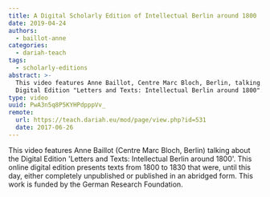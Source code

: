 ```yaml
---
title: A Digital Scholarly Edition of Intellectual Berlin around 1800
date: 2019-04-24
authors:
  - baillot-anne
categories:
  - dariah-teach
tags:
  - scholarly-editions
abstract: >-
  This video features Anne Baillot, Centre Marc Bloch, Berlin, talking about the
  Digital Edition "Letters and Texts: Intellectual Berlin around 1800".
type: video
uuid: PwA3n5q8P5KYHPdpppVv_
remote:
  url: https://teach.dariah.eu/mod/page/view.php?id=531
  date: 2017-06-26
---
```


This video features Anne Baillot (Centre Marc Bloch, Berlin) talking about the
Digital Edition 'Letters and Texts: Intellectual Berlin around 1800'. This
online digital edition presents texts from 1800 to 1830 that were, until this
day, either completely unpublished or published in an abridged form. This work
is funded by the German Research Foundation.

<VideoCard
  title="DH in Practice"
  subtitle="A Digital Scholarly Edition of Intellectual Berlin around 1800"
  id="5NXV7YX6KKM"
  image="assets/images/cms/posts/a-digital-scholarly-edition-of-intellectual-berlin/anne-baillot.png"
/>
